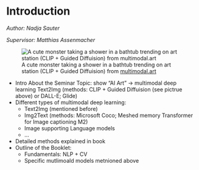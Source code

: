 # Introduction

*Author: Nadja Sauter*

*Supervisor: Matthias Assenmacher*


![A cute monster taking a shower in a bathtub trending on art station (CLIP + Guided Diffuision) from [multimodal.art](https://multimodal.art/)](./figures/00-chapter0/AI_art.png)


*	Intro About the Seminar Topic: show “AI Art” -> multimodal deep learning Text2Img (methods: CLIP + Guided Diffuision (see pictrue above) or DALL-E; Glide)  
*	Different types of multimodal deep learning:  
    + Text2Img (mentioned before)  
    + Img2Text (methods: Microsoft Coco; Meshed memory Transformer for Image captioning M2)  
    + Image supporting Language models  
    +	…
*	Detailed methods explained in book  
*	Outline of the Booklet:  
    + Fundamentals: NLP + CV  
    + Specific mutlimoald models  metnioned above  



